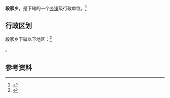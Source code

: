 {{中国乡级行政区|21/07/26/209/000}}

'''段家乡'''，是{{PRC admin/fullname|21/07/26/209/000|3}}下辖的一个[[乡镇|乡镇]]级行政单位。<ref>{{PRC admin/ref sgc|{{PRC admin/parent|21/07/26/209/000}}}}</ref>

== 行政区划 ==

段家乡下辖以下地区：<ref>{{PRC admin/ref sgc|21/07/26/209/000}}</ref>

{{PRC admin/children|21/07/26/209/000}}。

== 参考资料 ==

{{reflist}}

{{行政区划小作品}}
{{PRC admin/navcat|21/07/26/209/000}}